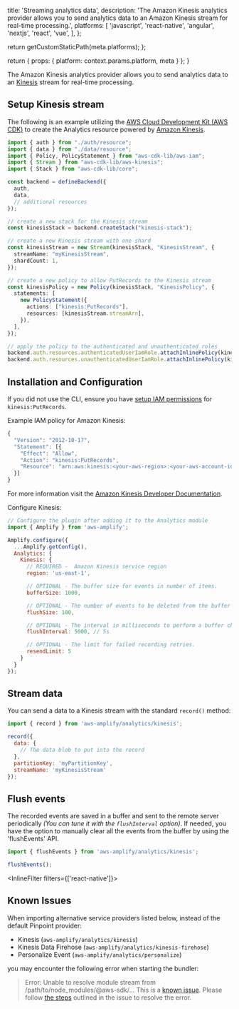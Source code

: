 
  title: 'Streaming analytics data',
  description: 'The Amazon Kinesis analytics provider allows you to send analytics data to an Amazon Kinesis stream for real-time processing.',
  platforms: [
    'javascript',
    'react-native',
    'angular',
    'nextjs',
    'react',
    'vue',
  ],
};

  return getCustomStaticPath(meta.platforms);
};

  return {
    props: {
      platform: context.params.platform,
      meta
    }
  };
}

The Amazon Kinesis analytics provider allows you to send analytics data to an [Kinesis](https://aws.amazon.com/kinesis) stream for real-time processing.

## Setup Kinesis stream

The following is an example utilizing the [AWS Cloud Development Kit (AWS CDK)](https://docs.aws.amazon.com/cdk/latest/guide/home.html) to create the Analytics resource powered by [Amazon Kinesis](https://aws.amazon.com/kinesis).

```ts title="amplify/backend.ts"
import { auth } from "./auth/resource";
import { data } from "./data/resource";
import { Policy, PolicyStatement } from "aws-cdk-lib/aws-iam";
import { Stream } from "aws-cdk-lib/aws-kinesis";
import { Stack } from "aws-cdk-lib/core";

const backend = defineBackend({
  auth, 
  data,
  // additional resources 
});

// create a new stack for the Kinesis stream
const kinesisStack = backend.createStack("kinesis-stack");

// create a new Kinesis stream with one shard
const kinesisStream = new Stream(kinesisStack, "KinesisStream", {
  streamName: "myKinesisStream",
  shardCount: 1,
});

// create a new policy to allow PutRecords to the Kinesis stream
const kinesisPolicy = new Policy(kinesisStack, "KinesisPolicy", {
  statements: [
    new PolicyStatement({
      actions: ["kinesis:PutRecords"],
      resources: [kinesisStream.streamArn],
    }),
  ],
});

// apply the policy to the authenticated and unauthenticated roles
backend.auth.resources.authenticatedUserIamRole.attachInlinePolicy(kinesisPolicy);
backend.auth.resources.unauthenticatedUserIamRole.attachInlinePolicy(kinesisPolicy);
```

## Installation and Configuration

If you did not use the CLI, ensure you have [setup IAM permissions](https://docs.aws.amazon.com/streams/latest/dev/learning-kinesis-module-one-iam.html) for `kinesis:PutRecords`.

Example IAM policy for Amazon Kinesis:

```javascript
{
  "Version": "2012-10-17",
  "Statement": [{
    "Effect": "Allow",
    "Action": "kinesis:PutRecords",
    "Resource": "arn:aws:kinesis:<your-aws-region>:<your-aws-account-id>:stream/<your-stream-name>" // replace the template fields
  }]
}
```

For more information visit the [Amazon Kinesis Developer Documentation](https://docs.aws.amazon.com/streams/latest/dev/learning-kinesis-module-one-iam.html).

Configure Kinesis:

```javascript title="src/index.js"
// Configure the plugin after adding it to the Analytics module
import { Amplify } from 'aws-amplify';

Amplify.configure({
  ...Amplify.getConfig(),
  Analytics: {
    Kinesis: {
      // REQUIRED -  Amazon Kinesis service region
      region: 'us-east-1',

      // OPTIONAL - The buffer size for events in number of items.
      bufferSize: 1000,

      // OPTIONAL - The number of events to be deleted from the buffer when flushed.
      flushSize: 100,

      // OPTIONAL - The interval in milliseconds to perform a buffer check and flush if necessary.
      flushInterval: 5000, // 5s

      // OPTIONAL - The limit for failed recording retries.
      resendLimit: 5
    }
  }
});
```

## Stream data

You can send a data to a Kinesis stream with the standard `record()` method:

```javascript title="src/index.js"
import { record } from 'aws-amplify/analytics/kinesis';

record({
  data: {
    // The data blob to put into the record
  },
  partitionKey: 'myPartitionKey',
  streamName: 'myKinesisStream'
});
```

## Flush events
The recorded events are saved in a buffer and sent to the remote server periodically *(You can tune it with the `flushInterval` option)*. If needed, you have the option to manually clear all the events from the buffer by using the 'flushEvents' API.

```javascript title="src/index.js"
import { flushEvents } from 'aws-amplify/analytics/kinesis';

flushEvents();
```

<InlineFilter filters={['react-native']}>

## Known Issues

When importing alternative service providers listed below, instead of the default Pinpoint provider:

- Kinesis (`aws-amplify/analytics/kinesis`)
- Kinesis Data Firehose (`aws-amplify/analytics/kinesis-firehose`)
- Personalize Event (`aws-amplify/analytics/personalize`)

you may encounter the following error when starting the bundler:

> Error: Unable to resolve module stream from /path/to/node_modules/@aws-sdk/... This is a [known issue](https://github.com/aws/aws-sdk-js-v3/issues/4877). Please follow [the steps](https://github.com/aws/aws-sdk-js-v3/issues/4877#issuecomment-1656007484) outlined in the issue to resolve the error.

</InlineFilter>
